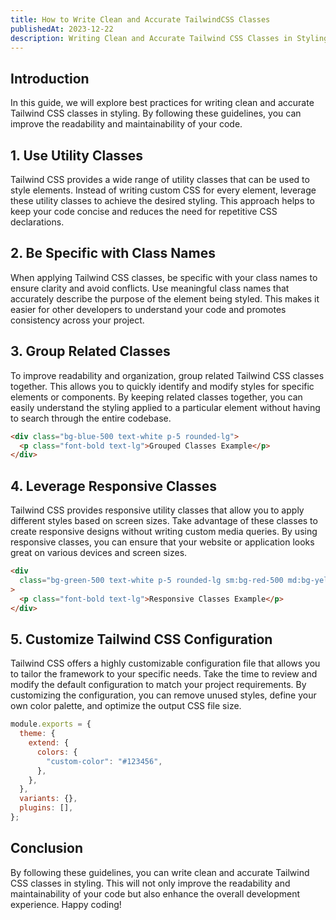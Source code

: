 ---
title: How to Write Clean and Accurate TailwindCSS Classes
publishedAt: 2023-12-22
description: Writing Clean and Accurate Tailwind CSS Classes in Styling
---

## Introduction

In this guide, we will explore best practices for writing clean and accurate Tailwind CSS classes in styling. By following these guidelines, you can improve the readability and maintainability of your code.

## 1. Use Utility Classes

Tailwind CSS provides a wide range of utility classes that can be used to style elements. Instead of writing custom CSS for every element, leverage these utility classes to achieve the desired styling. This approach helps to keep your code concise and reduces the need for repetitive CSS declarations.

## 2. Be Specific with Class Names

When applying Tailwind CSS classes, be specific with your class names to ensure clarity and avoid conflicts. Use meaningful class names that accurately describe the purpose of the element being styled. This makes it easier for other developers to understand your code and promotes consistency across your project.

## 3. Group Related Classes

To improve readability and organization, group related Tailwind CSS classes together. This allows you to quickly identify and modify styles for specific elements or components. By keeping related classes together, you can easily understand the styling applied to a particular element without having to search through the entire codebase.

```html
<div class="bg-blue-500 text-white p-5 rounded-lg">
  <p class="font-bold text-lg">Grouped Classes Example</p>
</div>
```

## 4. Leverage Responsive Classes

Tailwind CSS provides responsive utility classes that allow you to apply different styles based on screen sizes. Take advantage of these classes to create responsive designs without writing custom media queries. By using responsive classes, you can ensure that your website or application looks great on various devices and screen sizes.

```html
<div
  class="bg-green-500 text-white p-5 rounded-lg sm:bg-red-500 md:bg-yellow-500 lg:bg-blue-500"
>
  <p class="font-bold text-lg">Responsive Classes Example</p>
</div>
```

## 5. Customize Tailwind CSS Configuration

Tailwind CSS offers a highly customizable configuration file that allows you to tailor the framework to your specific needs. Take the time to review and modify the default configuration to match your project requirements. By customizing the configuration, you can remove unused styles, define your own color palette, and optimize the output CSS file size.

```javascript
module.exports = {
  theme: {
    extend: {
      colors: {
        "custom-color": "#123456",
      },
    },
  },
  variants: {},
  plugins: [],
};
```

## Conclusion

By following these guidelines, you can write clean and accurate Tailwind CSS classes in styling. This will not only improve the readability and maintainability of your code but also enhance the overall development experience. Happy coding!
